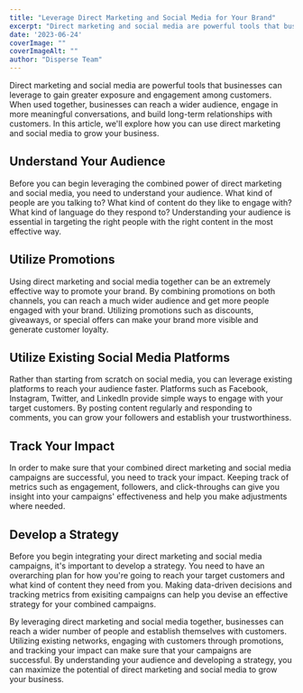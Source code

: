 ```yaml
---
title: "Leverage Direct Marketing and Social Media for Your Brand"
excerpt: "Direct marketing and social media are powerful tools that businesses can leverage to gain greater exposure and engagement among customers. When used together, businesses can reach a wider audience..."
date: '2023-06-24'
coverImage: ""  
coverImageAlt: ""
author: "Disperse Team"
--- 
```


Direct marketing and social media are powerful tools that businesses can leverage to gain greater exposure and engagement among customers. When used together, businesses can reach a wider audience, engage in more meaningful conversations, and build long-term relationships with customers. In this article, we'll explore how you can use direct marketing and social media to grow your business.

## Understand Your Audience
Before you can begin leveraging the combined power of direct marketing and social media, you need to understand your audience. What kind of people are you talking to? What kind of content do they like to engage with? What kind of language do they respond to? Understanding your audience is essential in targeting the right people with the right content in the most effective way. 

## Utilize Promotions
Using direct marketing and social media together can be an extremely effective way to promote your brand. By combining promotions on both channels, you can reach a much wider audience and get more people engaged with your brand. Utilizing promotions such as discounts, giveaways, or special offers can make your brand more visible and generate customer loyalty. 

## Utilize Existing Social Media Platforms 
Rather than starting from scratch on social media, you can leverage existing platforms to reach your audience faster. Platforms such as Facebook, Instagram, Twitter, and LinkedIn provide simple ways to engage with your target customers. By posting content regularly and responding to comments, you can grow your followers and establish your trustworthiness. 

## Track Your Impact
In order to make sure that your combined direct marketing and social media campaigns are successful, you need to track your impact. Keeping track of metrics such as engagement, followers, and click-throughs can give you insight into your campaigns' effectiveness and help you make adjustments where needed.

## Develop a Strategy
Before you begin integrating your direct marketing and social media campaigns, it's important to develop a strategy. You need to have an overarching plan for how you're going to reach your target customers and what kind of content they need from you. Making data-driven decisions and tracking metrics from exisiting campaigns can help you devise an effective strategy for your combined campaigns.

By leveraging direct marketing and social media together, businesses can reach a wider number of people and establish themselves with customers. Utilizing existing networks, engaging with customers through promotions, and tracking your impact can make sure that your campaigns are successful. By understanding your audience and developing a strategy, you can maximize the potential of direct marketing and social media to grow your business.